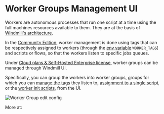 
# Worker Groups Management UI

Workers are autonomous processes that run one script at a time using the full
machines resources available to them. They are at the basis of [Windmill's architecture](../10_architecture/index.md).

In the [Community Edition](/pricing), worker management is done using tags that can be respectively assigned to workers (through the [env variable](../../core_concepts/9_worker_groups/index.mdx#how-to-assign-worker-tags-to-a-worker-group) `WORKER_TAGS`) and scripts or flows, so that the workers listen to specific jobs queues.

Under [Cloud plans & Self-Hosted Enterprise license](/pricing), worker groups can be managed through Windmill UI.

Specifically, you can group the workers into worker groups, groups for which you can [manage the tags](../../core_concepts/9_worker_groups/index.mdx) they listen to, [assignment to a single script](../../core_concepts/25_dedicated_workers/index.mdx), or the [worker init scripts](../../advanced/8_preinstall_binaries/index.mdx#init-scripts), from the UI.

![Worker Group edit config](../../core_concepts/9_worker_groups/worker_group_ui.png.webp)

More at:

<div className="grid grid-cols-2 gap-6 mb-4">
	<DocCard
		title="Workers and Worker Groups"
		description="Worker Groups allow users to run scripts and flows on different machines with varying specifications."
		href="/docs/core_concepts/worker_groups"
	/>
	<DocCard
		title="Dedicated Workers / High Throughput"
		description="Dedicated Workers are workers that are dedicated to a particular script."
		href="/docs/core_concepts/dedicated_workers"
	/>
	<DocCard
		title="Init Scripts"
		description="Init Scripts are executed at the beginning when the worker starts."
		href="/docs/advanced/preinstall_binaries#init-scripts"
	/>
</div>
